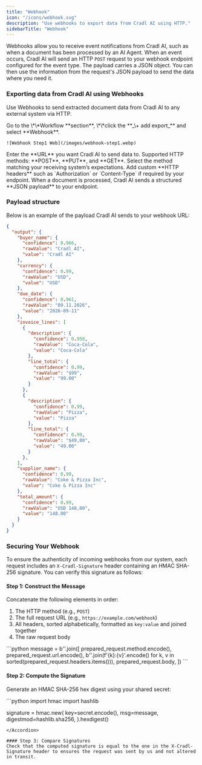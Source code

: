 ```yaml
---
title: "Webhook"
icon: "/icons/webhook.svg"
description: "Use webhooks to export data from Cradl AI using HTTP."
sidebarTitle: "Webhook"
---
```


Webhooks allow you to receive event notifications from Cradl AI, such as when a document has been processed by an AI Agent. When an event occurs, Cradl AI will send an HTTP `POST` request to your webhook endpoint configured for the event type. The payload carries a JSON object. You can then use the information from the request's JSON payload to send the data where you need it.

### Exporting data from Cradl AI using Webhooks

Use Webhooks to send extracted document data from Cradl AI to any external system via HTTP.

<Steps>
  <Step title="Open the Integrations tab">
    Go to the \*\*Workflow **section**, \*\*click the  **_\+ add export_** and select **Webhook**.

    ![Webhook Step1 Web](/images/webhook-step1.webp)
  </Step>
  <Step title="Set the endpoint URL">
    Enter the **URL** you want Cradl AI to send data to. Supported HTTP methods: **POST**, **PUT**, and **GET**.
  </Step>
  <Step title="Choose HTTP method">
    Select the method matching your receiving system’s expectations.
  </Step>
  <Step title="Add optional headers">
    Add custom **HTTP headers** such as `Authorization` or `Content-Type` if required by your endpoint.
  </Step>
  <Step title="Receive data as JSON">
    When a document is processed, Cradl AI sends a structured **JSON payload** to your endpoint.
  </Step>
</Steps>

### Payload structure

Below is an example of the payload Cradl AI sends to your webhook URL:

```json
{
  "output": {
    "buyer_name": {
      "confidence": 0.966,
      "rawValue": "Cradl AI",
      "value": "Cradl AI"
    },
    "currency": {
      "confidence": 0.99,
      "rawValue": "USD",
      "value": "USD"
    },
    "due_date": {
      "confidence": 0.961,
      "rawValue": "09.11.2026",
      "value": "2026-09-11"
    },
    "invoice_lines": [
      {
        "description": {
          "confidence": 0.958,
          "rawValue": "Coca-Cola",
          "value": "Coca-Cola"
        },
        "line_total": {
          "confidence": 0.99,
          "rawValue": "$99",
          "value": "99.00"
        }
      },
      {
        "description": {
          "confidence": 0.99,
          "rawValue": "Pizza",
          "value": "Pizza"
        },
        "line_total": {
          "confidence": 0.99,
          "rawValue": "$49,00",
          "value": "49.00"
        }
      },
    ],
    "supplier_name": {
      "confidence": 0.99,
      "rawValue": "Coke & Pizza Inc",
      "value": "Coke & Pizza Inc"
    },
    "total_amount": {
      "confidence": 0.99,
      "rawValue": "USD 148,00",
      "value": "148.00"
    }
  }
}
```

### Securing Your Webhook

To ensure the authenticity of incoming webhooks from our system, each request includes an `X-Cradl-Signature` header containing an HMAC SHA-256 signature. You can verify this signature as follows:

#### Step 1: Construct the Message

Concatenate the following elements in order:

1. The HTTP method (e.g., `POST`)
2. The full request URL (e.g., `https://example.com/webhook`)
3. All headers, sorted alphabetically, formatted as `key:value` and joined together
4. The raw request body

<Accordion title="Sample code" description="Python" icon="sparkles">
  ```python
  message = b''.join([
      prepared_request.method.encode(),
      prepared_request.url.encode(),
      b''.join(f'{k}:{v}'.encode() for k, v in sorted(prepared_request.headers.items())),
      prepared_request.body,
  ])
  ```
</Accordion>

#### Step 2: Compute the Signature

Generate an HMAC SHA-256 hex digest using your shared secret:

<Accordion title="Sample code" description="Python" icon="sparkles">
  ```python
  import hmac
  import hashlib
  
  signature = hmac.new(
      key=secret.encode(),
      msg=message,
      digestmod=hashlib.sha256,
  ).hexdigest()
  ```
</Accordion>

#### Step 3: Compare Signatures
Check that the computed signature is equal to the one in the X-Cradl-Signature header to ensures the request was sent by us and not altered in transit.